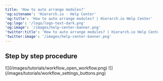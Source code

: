 ```yaml
---
title: 'How to auto arrange modules?'
'og:sitename': 'Hierarch.io - Help Center'
'og:title': 'How to auto arrange modules? | Hierarch.io Help Center'
'og:logo': '/logo/logo-text-dark.png'
'og:image': '/images/help-center-banner.png'
'twitter:title': 'How to auto arrange modules? | Hierarch.io Help Center'
'twitter:image': '/images/help-center-banner.png'
---
```


## Step by step procedure

<Steps>
  <Step title="Open your workflow.">
    ![](/images/tutorials/workflow_open_workflow.png)
  </Step>

  <Step title="Then click the auto-arrange (directional icon, middle) button beside the save button.">
    ![](/images/tutorials/workflow_settings_buttons.png)
  </Step>
</Steps>
